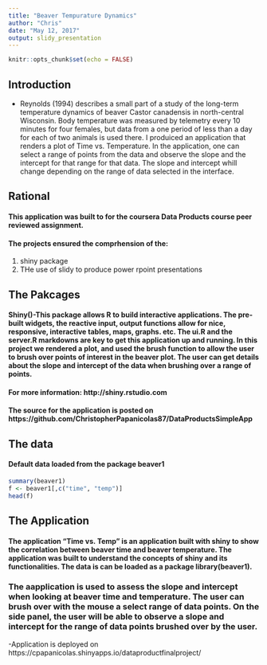 ---
title: "Beaver Tempurature Dynamics"
author: "Chris"
date: "May 12, 2017"
output: slidy_presentation
---

```{r setup, include=FALSE}
knitr::opts_chunk$set(echo = FALSE)
```

## Introduction 
- Reynolds (1994) describes a small part of a study of the long-term temperature dynamics of beaver Castor canadensis in north-central Wisconsin. Body temperature was measured by telemetry every 10 minutes for four females, but data from a one period of less than a day for each of two animals is used there. I produiced an application that renders a plot of Time vs. Temperature.  In the application, one can select a range of points from the data and observe the slope and the intercept for that range for that data. The slope and intercept whill change depending on the range of data selected in the interface. 

## Rational
#### This application was built to for the coursera Data Products course peer reviewed assignment. 
#### The projects ensured the comprhension of the: 
1. shiny package 
2. THe use of slidy to produce power rpoint presentations 

## The Pakcages 
#### Shiny()-This package allows R to build interactive applications. The pre-built widgets, the reactive input, output functions allow for nice, responsive, interactive tables, maps, graphs. etc. The ui.R and the server.R markdowns are key to get this application up and running. In this project we rendered a plot, and used the brush function to allow the user to brush over points of interest in the beaver plot. The user can get details about the slope and intercept of the data when brushing over a range of points.

#### For more information:  http://shiny.rstudio.com
#### The source for the application is posted on https://github.com/ChristopherPapanicolas87/DataProductsSimpleApp

## The data 
#### Default data loaded from the package beaver1
```{r cars, echo = TRUE}
summary(beaver1)
f <- beaver1[,c("time", "temp")]
head(f)
```

## The Application 
#### The application "Time vs. Temp" is an application built with shiny to show the correlation between beaver time and beaver temperature. The application was built to understand the concepts of shiny and its functionalities. The data is can be loaded as a package library(beaver1). 

### The aapplication is used to assess the slope and intercept when looking at beaver time and temperature. The user can brush over with the mouse a select range of data points. On the side panel, the user will be able to observe a slope and intercept for the range of data points brushed over by the user. 

-Application is deployed on https://cpapanicolas.shinyapps.io/dataproductfinalproject/

